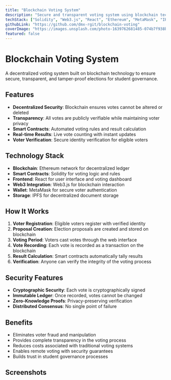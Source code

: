 ```yaml
---
title: "Blockchain Voting System"
description: "Secure and transparent voting system using blockchain technology for student elections and polls. Ensures vote integrity and transparency."
techStack: ["Solidity", "Web3.js", "React", "Ethereum", "MetaMask", "IPFS"]
githubLink: "https://github.com/dmx-rgit/blockchain-voting"
coverImage: "https://images.unsplash.com/photo-1639762681485-074b7f938ba0?w=800&h=400&fit=crop"
featured: false
---
```


# Blockchain Voting System

A decentralized voting system built on blockchain technology to ensure secure, transparent, and tamper-proof elections for student governance.

## Features

- **Decentralized Security**: Blockchain ensures votes cannot be altered or deleted
- **Transparency**: All votes are publicly verifiable while maintaining voter privacy
- **Smart Contracts**: Automated voting rules and result calculation
- **Real-time Results**: Live vote counting with instant updates
- **Voter Verification**: Secure identity verification for eligible voters

## Technology Stack

- **Blockchain**: Ethereum network for decentralized ledger
- **Smart Contracts**: Solidity for voting logic and rules
- **Frontend**: React for user interface and voting dashboard
- **Web3 Integration**: Web3.js for blockchain interaction
- **Wallet**: MetaMask for secure voter authentication
- **Storage**: IPFS for decentralized document storage

## How It Works

1. **Voter Registration**: Eligible voters register with verified identity
2. **Proposal Creation**: Election proposals are created and stored on blockchain
3. **Voting Period**: Voters cast votes through the web interface
4. **Vote Recording**: Each vote is recorded as a transaction on the blockchain
5. **Result Calculation**: Smart contracts automatically tally results
6. **Verification**: Anyone can verify the integrity of the voting process

## Security Features

- **Cryptographic Security**: Each vote is cryptographically signed
- **Immutable Ledger**: Once recorded, votes cannot be changed
- **Zero-Knowledge Proofs**: Privacy-preserving verification
- **Distributed Consensus**: No single point of failure

## Benefits

- Eliminates voter fraud and manipulation
- Provides complete transparency in the voting process
- Reduces costs associated with traditional voting systems
- Enables remote voting with security guarantees
- Builds trust in student governance processes

## Screenshots


